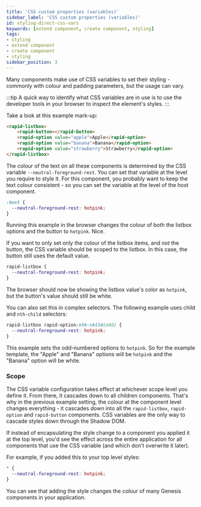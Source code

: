 ```yaml
---
title: 'CSS custom properties (variables)'
sidebar_label: 'CSS custom properties (variables)'
id: styling-direct-css-vars
keywords: [extend component, create component, styling]
tags:
- styling
- extend component
- create component
- styling
sidebar_position: 3
---
```


Many components make use of CSS variables to set their styling - commonly with colour and padding parameters, but the usage can vary.

:::tip
A quick way to identify what CSS variables are in use is to use the developer tools in your browser to inspect the element's styles.
:::

Take a look at this example mark-up:

```html
<rapid-listbox>
    <rapid-button></rapid-button>
    <rapid-option value="apple">Apple</rapid-option>
    <rapid-option value="banana">Banana</rapid-option>
    <rapid-option value="strawberry">Strawberry</rapid-option>
</rapid-listbox>
```

The colour of the text on all these components is determined by the CSS variable `--neutral-foreground-rest`. You can set that variable at the level you require to style it. For this component, you probably want to keep the text colour consistent - so you can set the variable at the level of the host component.

```css
:host {
  --neutral-foreground-rest: hotpink;
}
```

Running this example in the browser changes the colour of both the listbox options and the button to `hotpink`. Nice.

If you want to only set only the colour of the listbox items, and *not* the button, the CSS variable should be scoped to the listbox. In this case, the button still uses the default value.

```css
rapid-listbox {
  --neutral-foreground-rest: hotpink;
}
```

The browser should now be showing the listbox value's color as `hotpink`, but the button's value should still be white.

You can also set this in complex selectors. The following example uses child and `nth-child` selectors:

```css
rapid-listbox rapid-option:nth-child(odd) {
  --neutral-foreground-rest: hotpink;
}
```

This example sets the odd-numbered options to `hotpink`. So for the example template, the "Apple" and "Banana" options will be `hotpink` and the "Banana" option will be white.

### Scope

The CSS variable configuration takes effect at whichever scope level you define it. From there, it cascades down to all children components. That's why in the previous example setting, the colour at the component level changes everything - it cascades down into all the `rapid-listbox`, `rapid-option` and `rapid-button` components. CSS variables are the only way to cascade styles down through the Shadow DOM.

If instead of encapsulating the style change to a component you applied it at the top level, you'd see the effect across the entire application for all components that use the CSS variable (and which don't overwrite it later).

For example, if you added this to your top level styles:
```css
* {
  --neutral-foreground-rest: hotpink;
}
```

You can see that adding the style changes the colour of many Genesis components in your application.
